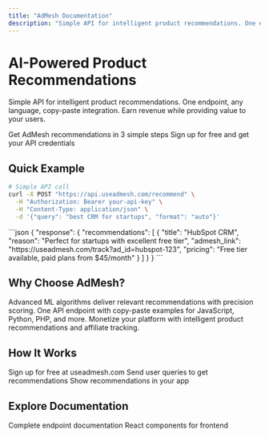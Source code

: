 ```yaml
---
title: "AdMesh Documentation"
description: "Simple API for intelligent product recommendations. One endpoint, any language, copy-paste integration."
---
```


<!-- Updated to trigger deployment -->

# AI-Powered Product Recommendations

Simple API for intelligent product recommendations. One endpoint, any language, copy-paste integration.
Earn revenue while providing value to your users.

<CardGroup cols={2}>
  <Card
    title="Quick Start Guide"
    icon="rocket"
    href="/quickstart"
  >
    Get AdMesh recommendations in 3 simple steps
  </Card>
  <Card
    title="Get API Key"
    icon="key"
    href="https://useadmesh.com"
  >
    Sign up for free and get your API credentials
  </Card>
</CardGroup>

## Quick Example

```bash
# Simple API call
curl -X POST "https://api.useadmesh.com/recommend" \
  -H "Authorization: Bearer your-api-key" \
  -H "Content-Type: application/json" \
  -d '{"query": "best CRM for startups", "format": "auto"}'
```

<Accordion title="See response format">
```json
{
  "response": {
    "recommendations": [
      {
        "title": "HubSpot CRM",
        "reason": "Perfect for startups with excellent free tier",
        "admesh_link": "https://useadmesh.com/track?ad_id=hubspot-123",
        "pricing": "Free tier available, paid plans from $45/month"
      }
    ]
  }
}
```
</Accordion>

## Why Choose AdMesh?

<CardGroup cols={3}>
  <Card
    title="AI-Powered Intelligence"
    icon="brain"
  >
    Advanced ML algorithms deliver relevant recommendations with precision scoring.
  </Card>
  <Card
    title="Simple Integration"
    icon="bolt"
  >
    One API endpoint with copy-paste examples for JavaScript, Python, PHP, and more.
  </Card>
  <Card
    title="Revenue Generation"
    icon="dollar-sign"
  >
    Monetize your platform with intelligent product recommendations and affiliate tracking.
  </Card>
</CardGroup>

## How It Works

<Steps>
  <Step title="Get API Key">
    Sign up for free at useadmesh.com
  </Step>
  <Step title="Make API Call">
    Send user queries to get recommendations
  </Step>
  <Step title="Display Results">
    Show recommendations in your app
  </Step>
</Steps>

## Explore Documentation

<CardGroup cols={2}>
  <Card
    title="API Reference"
    icon="book"
    href="/api/recommendations"
  >
    Complete endpoint documentation
  </Card>
  <Card
    title="UI Components"
    icon="palette"
    href="/ui-sdk/installation"
  >
    React components for frontend
  </Card>
</CardGroup>
